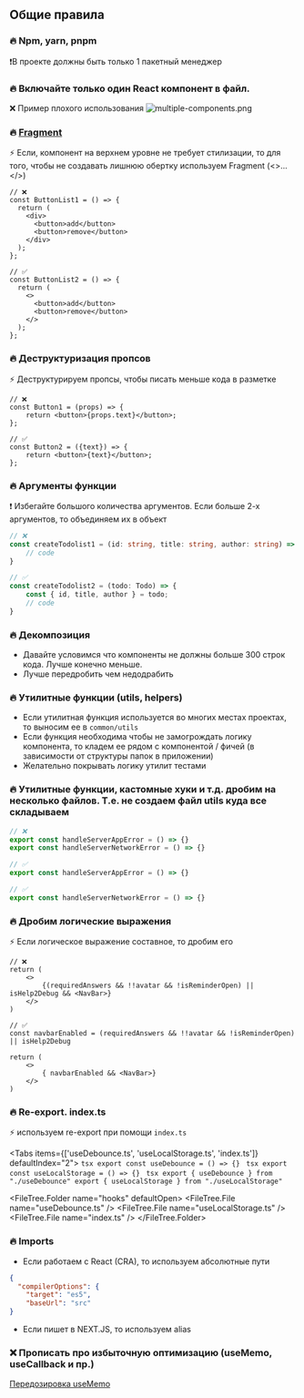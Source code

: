
## Общие правила

### 🔥 Npm, yarn, pnpm
❗В проекте должны быть только 1 пакетный менеджер

### 🔥 Включайте только один React компонент в файл.
❌ Пример плохого использования
![multiple-components.png](./images/multiple-components.png)


### 🔥 [Fragment](https://react.dev/reference/react/Fragment)
⚡ Если, компонент на верхнем уровне не требует стилизации, то для того, чтобы не создавать лишнюю обертку используем Fragment (<>...</>) 
```tsx copy showLineNumbers {4,7,14,17}
// ❌ 
const ButtonList1 = () => {
  return (
    <div>
      <button>add</button>
      <button>remove</button>
    </div>
  );
};

// ✅
const ButtonList2 = () => {
  return (
	<>
	  <button>add</button>
	  <button>remove</button>
	</>
  );
};
```

### 🔥 Деструктуризация пропсов
⚡ Деструктурируем пропсы, чтобы писать меньше кода в разметке

```tsx copy showLineNumbers
// ❌
const Button1 = (props) => {
	return <button>{props.text}</button>;
};

// ✅
const Button2 = ({text}) => {
	return <button>{text}</button>;
};
```

### 🔥 Аргументы функции
❗ Избегайте большого количества аргументов. Если больше 2-х аргументов, то объединяем их в объект
```ts showLineNumbers {2,7}
// ❌
const createTodolist1 = (id: string, title: string, author: string) => {
	// code
}

// ✅
const createTodolist2 = (todo: Todo) => {
	const { id, title, author } = todo;
	// code
}
```

### 🔥 Декомпозиция
* Давайте условимся что компоненты не должны больше 300 строк кода. Лучше конечно меньше.
* Лучше передробить чем недодрабить


### 🔥 Утилитные функции (utils, helpers)
* Если утилитная функция используется во многих местах проектах, то выносим ее в `common/utils`
* Если функция необходима чтобы не замогрождать логику компонента, то кладем ее рядом с компонентой / фичей
(в зависимости от структуры папок в приложении)
* Желательно покрывать логику утилит тестами


### 🔥 Утилитные функции, кастомные хуки и т.д. дробим на несколько файлов. Т.е. не создаем файл utils куда все складываем
```ts showLineNumbers filename="utils.ts"
// ❌
export const handleServerAppError = () => {}
export const handleServerNetworkError = () => {}
```

```ts showLineNumbers filename="handleServerAppError.ts"
// ✅
export const handleServerAppError = () => {}
```
```ts showLineNumbers filename="handleServerNetworkError.ts"
// ✅
export const handleServerNetworkError = () => {}
```

### 🔥 Дробим логические выражения
⚡ Если логическое выражение составное, то дробим его
``` tsx showLineNumbers
// ❌
return (
    <>
        {(requiredAnswers && !!avatar && !isReminderOpen) || isHelp2Debug && <NavBar>}
    </>
)

// ✅
const navbarEnabled = (requiredAnswers && !!avatar && !isReminderOpen) || isHelp2Debug

return (
    <>
        { navbarEnabled && <NavBar>}
    </>
)
```

### 🔥 Re-export. index.ts
⚡ используем re-export при помощи `index.ts`

<Tabs items={['useDebounce.ts', 'useLocalStorage.ts', 'index.ts']} defaultIndex="2">
    <Tab>
        ```tsx
        export const useDebounce = () => {}
        ```
    </Tab>
    <Tab>
        ```tsx
        export const useLocalStorage = () => {}
        ```
    </Tab>
    <Tab>
        ```tsx
        export { useDebounce } from "./useDebounce"
        export { useLocalStorage } from "./useLocalStorage"
        ```
    </Tab>
</Tabs>

<FileTree.Folder name="hooks" defaultOpen>
    <FileTree.File name="useDebounce.ts" />
    <FileTree.File name="useLocalStorage.ts" />
    <FileTree.File name="index.ts" />
</FileTree.Folder>


### 🔥 Imports
* Если работаем с React (CRA), то используем абсолютные пути
``` json showLineNumbers filename="tsconfig.json" {4}
{
  "compilerOptions": {
    "target": "es5",
    "baseUrl": "src"
}
```

* Если пишет в NEXT.JS, то используем alias

### ❌ Прописать про избыточную оптимизацию (useMemo, useCallback и пр.)
[Передозировка useMemo](https://edvins.io/usememo-overdose)

